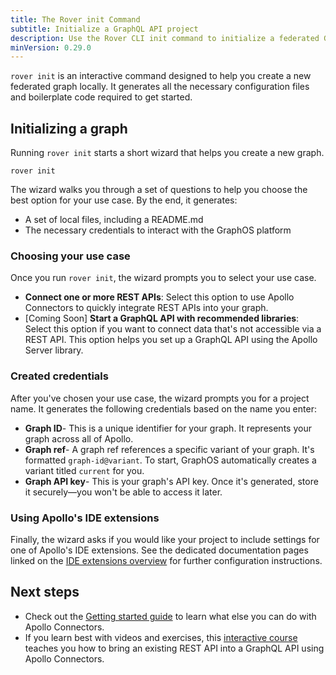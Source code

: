 ```yaml
---
title: The Rover init Command
subtitle: Initialize a GraphQL API project
description: Use the Rover CLI init command to initialize a federated GraphQL API project using Apollo Federation and the GraphOS Router.
minVersion: 0.29.0
---
```


`rover init` is an interactive command designed to help you create a new federated graph locally. It generates all the necessary configuration files and boilerplate code required to get started.

## Initializing a graph

Running `rover init` starts a short wizard that helps you create a new graph.

```terminal showLineNumbers=false
rover init
```

The wizard walks you through a set of questions to help you choose the best option for your use case. By the end, it generates:

- A set of local files, including a README.md
- The necessary credentials to interact with the GraphOS platform

### Choosing your use case

Once you run `rover init`, the wizard prompts you to select your use case.

- **Connect one or more REST APIs**: Select this option to use Apollo Connectors to quickly integrate REST APIs into your graph.
- [Coming Soon] **Start a GraphQL API with recommended libraries**: Select this option if you want to connect data that's not accessible via a REST API. This option helps you set up a GraphQL API using the Apollo Server library.

### Created credentials

After you've chosen your use case, the wizard prompts you for a project name. It generates the following credentials based on the name you enter:

- **Graph ID**- This is a unique identifier for your graph. It represents your graph across all of Apollo.
- **Graph ref**- A graph ref references a specific variant of your graph. It's formatted `graph-id@variant`. To start, GraphOS automatically creates a variant titled `current` for you.
- **Graph API key**- This is your graph's API key. Once it's generated, store it securely—you won't be able to access it later.

### Using Apollo's IDE extensions

Finally, the wizard asks if you would like your project to include settings for one of Apollo's IDE extensions. See the dedicated documentation pages linked on the [IDE extensions overview](/graphos/schema-design/ide-support) for further configuration instructions.

## Next steps

- Check out the [Getting started guide](/graphos/get-started/guides/rest) to learn what else you can do with Apollo Connectors.
- If you learn best with videos and exercises, this [interactive course](https://www.apollographql.com/tutorials/connectors-intro-rest) teaches you how to bring an existing REST API into a GraphQL API using Apollo Connectors.